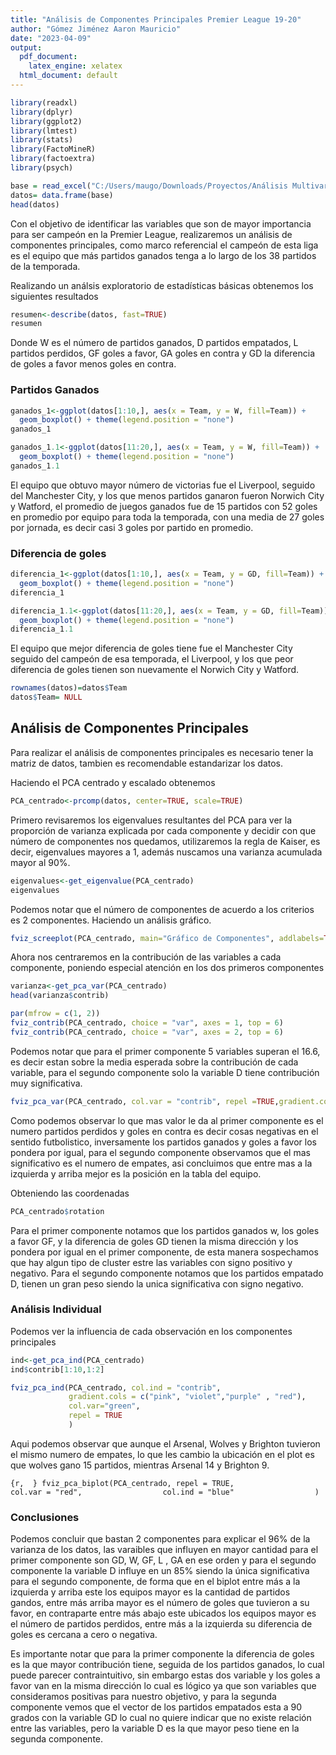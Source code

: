 ```yaml
---
title: "Análisis de Componentes Principales Premier League 19-20"
author: "Gómez Jiménez Aaron Mauricio"
date: "2023-04-09"
output:
  pdf_document:
    latex_engine: xelatex
  html_document: default
---
```


```r
library(readxl)
library(dplyr)
library(ggplot2)
library(lmtest)
library(stats)
library(FactoMineR)
library(factoextra)
library(psych)
```

```r
base = read_excel("C:/Users/maugo/Downloads/Proyectos/Análisis Multivariado/PCA/EPL_19_20.xlsx")
datos= data.frame(base)
head(datos)
```

Con el objetivo de identificar las variables que son de mayor importancia para ser campeón en la Premier League, realizaremos un análisis de componentes principales, como marco referencial el campeón de esta liga es el equipo que más partidos ganados tenga a lo largo de los 38 partidos de la temporada.


Realizando un análsis exploratorio de estadísticas básicas obtenemos los siguientes resultados

```r
resumen<-describe(datos, fast=TRUE)
resumen
```
 Donde W es el número de partidos ganados, D partidos empatados, L partidos perdidos, GF goles a favor, GA goles en contra y GD la diferencia de goles a favor menos goles en contra.
 
### Partidos Ganados ###

```r
ganados_1<-ggplot(datos[1:10,], aes(x = Team, y = W, fill=Team)) + 
  geom_boxplot() + theme(legend.position = "none")
ganados_1
```


```r
ganados_1.1<-ggplot(datos[11:20,], aes(x = Team, y = W, fill=Team)) + 
  geom_boxplot() + theme(legend.position = "none")
ganados_1.1
```


El equipo que obtuvo mayor número de victorias fue el Liverpool, seguido del Manchester City, y los que menos partidos ganaron fueron Norwich City y Watford, el promedio de juegos ganados fue de 15 partidos con 52 goles en promedio por equipo para toda la temporada, con una media de 27 goles por jornada, es decir casi 3 goles por partido en promedio.


### Diferencia de goles ###

```r
diferencia_1<-ggplot(datos[1:10,], aes(x = Team, y = GD, fill=Team)) + 
  geom_boxplot() + theme(legend.position = "none")
diferencia_1
```


```r
diferencia_1.1<-ggplot(datos[11:20,], aes(x = Team, y = GD, fill=Team)) + 
  geom_boxplot() + theme(legend.position = "none")
diferencia_1.1
```

El equipo que mejor diferencia de goles tiene fue el Manchester City seguido del campeón de esa temporada, el Liverpool, y los que peor diferencia de goles tienen son nuevamente el Norwich City y Watford.

```r
rownames(datos)=datos$Team
datos$Team= NULL
```

## Análisis de Componentes Principales ##

Para realizar el análisis de componentes principales es necesario tener la matriz de datos, 
tambien es recomendable estandarizar los datos.


Haciendo el PCA centrado y escalado obtenemos

```r
PCA_centrado<-prcomp(datos, center=TRUE, scale=TRUE)
```

Primero revisaremos los eigenvalues resultantes del PCA para ver la proporción de varianza explicada por cada componente y decidir con que número de componentes nos quedamos, utilizaremos la regla de Kaiser, es decir, eigenvalues mayores a 1, además nuscamos una varianza acumulada mayor al 90%.

```r
eigenvalues<-get_eigenvalue(PCA_centrado)
eigenvalues
```


Podemos notar que el número de componentes de acuerdo a los criterios es 2 componentes. Haciendo un análisis gráfico.


```r
fviz_screeplot(PCA_centrado, main="Gráfico de Componentes", addlabels=TRUE)
```


Ahora nos centraremos en la contribución de las variables a cada componente, poniendo especial atención en los dos primeros componentes 

```r
varianza<-get_pca_var(PCA_centrado)
head(varianza$contrib)
```


```r
par(mfrow = c(1, 2))
fviz_contrib(PCA_centrado, choice = "var", axes = 1, top = 6)
fviz_contrib(PCA_centrado, choice = "var", axes = 2, top = 6)
```
Podemos notar que para el primer componente 5 variables superan el 16.6, es decir estan sobre la media esperada sobre la contribución de cada variable, para el segundo componente solo la variable D tiene contribución muy significativa.


```r
fviz_pca_var(PCA_centrado, col.var = "contrib", repel =TRUE,gradient.cols = c("lightblue", "purple", "blue"))
```

Como podemos observar lo que mas valor le da al primer componente es el numero partidos perdidos y goles en contra es decir cosas negativas en el sentido futbolistico, inversamente los partidos ganados y goles a favor los pondera por igual, para el segundo componente observamos que el mas significativo es el numero de empates, asi concluimos que entre mas a la izquierda y arriba mejor es la posición en la tabla del equipo.

Obteniendo las coordenadas

```r
PCA_centrado$rotation
```
Para el primer componente notamos que los partidos ganados w, los goles a favor GF, y la diferencia de goles GD tienen la misma dirección y los pondera por igual en el primer componente, de esta manera sospechamos que hay algun tipo de cluster estre las variables con signo positivo y negativo. Para el segundo componente notamos que los partidos empatado D, tienen un gran peso siendo la unica significativa con signo negativo.



### Análisis Individual ###

Podemos ver la influencia de cada observación en los componentes principales

```r
ind<-get_pca_ind(PCA_centrado)
ind$contrib[1:10,1:2]
```



```r
fviz_pca_ind(PCA_centrado, col.ind = "contrib", 
             gradient.cols = c("pink", "violet","purple" , "red"),
             col.var="green",
             repel = TRUE
             )
```

Aqui podemos observar que aunque el Arsenal, Wolves y Brighton tuvieron el mismo numero de empates, lo que les cambio la ubicación en el plot es que wolves gano 15 partidos, mientras Arsenal 14 y Brighton 9.

```{r, 
}
fviz_pca_biplot(PCA_centrado, repel = TRUE,
                col.var = "red", 
                col.ind = "blue" 
                )
```

### Conclusiones ###

Podemos concluir que bastan 2 componentes para explicar el 96% de la varianza de los datos,  las varaibles que influyen en mayor cantidad para el primer componente son GD, W, GF, L , GA en ese orden y para el segundo componente la variable D influye en un 85% siendo la única significativa para el segundo componente, de forma que en el biplot entre más a la izquierda y arriba este los equipos mayor es la cantidad de partidos gandos, entre más arriba mayor es el número de goles que tuvieron a su favor, en contraparte entre más abajo este ubicados los equipos mayor es el número de partidos perdidos, entre más a la izquierda su diferencia de goles es cercana a cero o negativa.


Es importante notar que para la primer componente la diferencia de goles es la que mayor contribución tiene, seguida de los partidos ganados, lo cual puede parecer contraintuitivo, sin embargo estas dos variable y los goles a favor van en la misma dirección lo cual es lógico ya que son variables que consideramos positivas para nuestro objetivo, y para la segunda componente vemos que el vector de los partidos empatados esta a 90 grados con la variable GD lo cual no quiere indicar que no existe relación entre las variables, pero la variable D es la que mayor peso tiene en la segunda componente.

